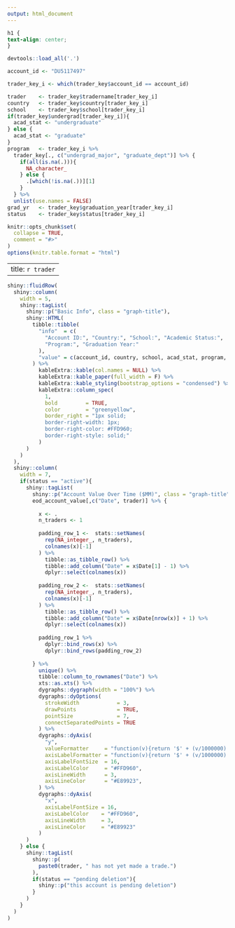 ```yaml
---
output: html_document
---
```


```css
h1 {
text-align: center;
}
```

```r

devtools::load_all('.')

account_id <- "DU5117497"

trader_key_i <- which(trader_key$account_id == account_id) 

trader    <- trader_key$tradername[trader_key_i]
country   <- trader_key$country[trader_key_i]
school    <- trader_key$school[trader_key_i]
if(trader_key$undergrad[trader_key_i]){
  acad_stat <- "undergraduate"
} else {
  acad_stat <- "graduate"
}
program   <- trader_key_i %>%
  trader_key[., c("undergrad_major", "graduate_dept")] %>% {
    if(all(is.na(.))){
      NA_character_
    } else {
      .[which(!is.na(.))][1] 
    }
  } %>%
  unlist(use.names = FALSE)
grad_yr   <- trader_key$graduation_year[trader_key_i]
status    <- trader_key$status[trader_key_i]

knitr::opts_chunk$set(
  collapse = TRUE,
  comment = "#>"
)
options(knitr.table.format = "html") 
```

---
title: `r trader`
---

```r
shiny::fluidRow(
  shiny::column(
    width = 5,
    shiny::tagList(
      shiny::p("Basic Info", class = "graph-title"),
      shiny::HTML(
        tibble::tibble(
          "info"  = c(
            "Account ID:", "Country:", "School:", "Academic Status:", 
            "Program:", "Graduation Year:"
          ),
          "value" = c(account_id, country, school, acad_stat, program, grad_yr)
        ) %>%
          kableExtra::kable(col.names = NULL) %>%
          kableExtra::kable_paper(full_width = F) %>%
          kableExtra::kable_styling(bootstrap_options = "condensed") %>%
          kableExtra::column_spec(
            1, 
            bold         = TRUE, 
            color        = "greenyellow",
            border_right = "1px solid; 
            border-right-width: 1px;
            border-right-color: #FFD960;
            border-right-style: solid;"
          )      
      )
    )
  ),
  shiny::column(
    width = 7,
    if(status == "active"){
      shiny::tagList(
        shiny::p("Account Value Over Time ($MM)", class = "graph-title"),
        eod_account_value[,c("Date", trader)] %>% {
          
          x <- .
          n_traders <- 1
          
          padding_row_1 <-  stats::setNames(
            rep(NA_integer_, n_traders),
            colnames(x)[-1]
          ) %>%
            tibble::as_tibble_row() %>%
            tibble::add_column("Date" = x$Date[1] - 1) %>%
            dplyr::select(colnames(x))
          
          padding_row_2 <-  stats::setNames(
            rep(NA_integer_, n_traders),
            colnames(x)[-1]
          ) %>%
            tibble::as_tibble_row() %>%
            tibble::add_column("Date" = x$Date[nrow(x)] + 1) %>%
            dplyr::select(colnames(x))
          
          padding_row_1 %>%
            dplyr::bind_rows(x) %>%
            dplyr::bind_rows(padding_row_2)
          
        } %>%
          unique() %>%
          tibble::column_to_rownames("Date") %>%
          xts::as.xts() %>%
          dygraphs::dygraph(width = "100%") %>%
          dygraphs::dyOptions(
            strokeWidth            = 3,
            drawPoints             = TRUE,
            pointSize              = 7,
            connectSeparatedPoints = TRUE
          ) %>%
          dygraphs::dyAxis(
            "y",
            valueFormatter     = "function(v){return '$' + (v/1000000).toFixed(3)}",
            axisLabelFormatter = "function(v){return '$' + (v/1000000).toFixed(2)}",
            axisLabelFontSize  = 16,
            axisLabelColor     = "#FFD960",
            axisLineWidth      = 3,
            axisLineColor      = "#E89923",
          ) %>%
          dygraphs::dyAxis(
            "x",
            axisLabelFontSize = 16,
            axisLabelColor    = "#FFD960",
            axisLineWidth     = 3,
            axisLineColor     = "#E89923"
          )
      )
    } else {
      shiny::tagList(
        shiny::p(
          paste0(trader, " has not yet made a trade.")
        ),
        if(status == "pending deletion"){
          shiny::p("this account is pending deletion")
        }
      )
    }
  )
)
```


